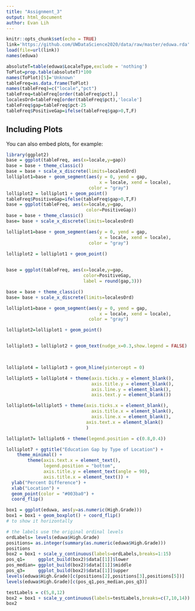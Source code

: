 ```yaml
---
title: "Assignment_3"
output: html_document
author: Evan Lih
---
```


```r
knitr::opts_chunk$set(echo = TRUE)
link='https://github.com/UWDataScience2020/data/raw/master/eduwa.rda'
load(file=url(link))
names(eduwa)
```
```r
absoluteT=table(eduwa$LocaleType,exclude = 'nothing')
ToPlot=prop.table(absoluteT)*100
names(ToPlot)[5]='Unknown'
tableFreq=as.data.frame(ToPlot)
names(tableFreq)=c("locale","pct")
tableFreq=tableFreq[order(tableFreq$pct),]
localesOrd=tableFreq[order(tableFreq$pct),'locale']
tableFreq$gap=tableFreq$pct-25
tableFreq$PositiveGap=ifelse(tableFreq$gap>0,T,F)
```

## Including Plots

You can also embed plots, for example:

```r
library(ggplot2)
base = ggplot(tableFreq, aes(x=locale,y=gap)) 
base = base + theme_classic()
base = base + scale_x_discrete(limits=localesOrd)
lolliplot1=base + geom_segment(aes(y = 0, yend = gap, 
                                   x = locale, xend = locale), 
                               color = "gray") 
lolliplot2 = lolliplot1 + geom_point()
tableFreq$PositiveGap=ifelse(tableFreq$gap>0,T,F)
base = ggplot(tableFreq, aes(x=locale,y=gap,
                              color=PositiveGap)) 
base = base + theme_classic()
base= base + scale_x_discrete(limits=localesOrd)

lolliplot1=base + geom_segment(aes(y = 0, yend = gap, 
                                   x = locale, xend = locale), 
                               color = "gray") 
 
lolliplot2 = lolliplot1 + geom_point()


base = ggplot(tableFreq, aes(x=locale,y=gap,
                             color=PositiveGap,
                             label = round(gap,3))) 

base = base + theme_classic()
base= base + scale_x_discrete(limits=localesOrd)

lolliplot1=base + geom_segment(aes(y = 0, yend = gap, 
                                   x = locale, xend = locale), 
                               color = "gray") 

lolliplot2=lolliplot1 + geom_point() 


lolliplot3 = lolliplot2 + geom_text(nudge_x=0.3,show.legend = FALSE) 


 
lolliplot4 = lolliplot3 + geom_hline(yintercept = 0)

lolliplot5 = lolliplot4 + theme(axis.ticks.y = element_blank(),
                                axis.title.y = element_blank(),
                                axis.line.y = element_blank(),
                                axis.text.y = element_blank())

lolliplot6=lolliplot5 + theme(axis.ticks.x = element_blank(),
                                axis.title.x = element_blank(),
                                axis.line.x = element_blank(),
                              axis.text.x = element_blank()
                              )

lolliplot7= lolliplot6 + theme(legend.position = c(0.8,0.4))

```

```r
lolliplot7 + ggtitle("Education Gap by Type of Location") +
    theme_minimal() +
        theme(axis.text.x = element_text(),
              legend.position = "bottom", 
              axis.title.y = element_text(angle = 90),
              axis.title.x = element_text()) +
  ylab("Percent Difference") +
  xlab("Location") +
  geom_point(color = "#003ba0") +
  coord_flip()
```

```r
box1 = ggplot(eduwa, aes(y=as.numeric(High.Grade)))
box1 = box1 + geom_boxplot() + coord_flip() 
# to show it horizontally

# the labels use the original ordinal levels
ordLabels= levels(eduwa$High.Grade)
positions= as.integer(summary(as.numeric(eduwa$High.Grade)))
positions
box2 = box1 + scale_y_continuous(labels=ordLabels,breaks=1:15)
pos_q1=     ggplot_build(box2)$data[[1]]$lower
pos_median= ggplot_build(box2)$data[[1]]$middle
pos_q3=     ggplot_build(box2)$data[[1]]$upper
levels(eduwa$High.Grade)[c(positions[2],positions[3],positions[5])]
levels(eduwa$High.Grade)[c(pos_q1,pos_median,pos_q3)]

testLabels = c(5,8,12)
box2 = box1 + scale_y_continuous(labels=testLabels,breaks=c(7,10,14))
box2


```

